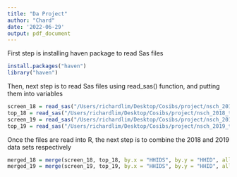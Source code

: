 ```yaml
---
title: "Da Project"
author: "Chard"
date: '2022-06-29'
output: pdf_document
---
```


First step is installing haven package to read Sas files
```r
install.packages("haven")
library("haven")
```

Then, next step is to read Sas files using read_sas() function, and putting them into variables
```r
screen_18 = read_sas("/Users/richardlim/Desktop/Cosibs/project/nsch_2018_screener_SAS/nsch_2018_screener.sas7bdat"); screen_18
top_18 = read_sas("/Users/richardlim/Desktop/Cosibs/project/nsch_2018_topical_SAS/nsch_2018_topical.sas7bdat"); top_18
screen_19 = read_sas("/Users/richardlim/Desktop/Cosibs/project/nsch_2019_screener_SAS/nsch_2019_screener.sas7bdat"); screen_19
top_19 = read_sas("/Users/richardlim/Desktop/Cosibs/project/nsch_2019_topical_SAS/nsch_2019_topical.sas7bdat"); top_19
```

Once the files are read into R, the next step is to combine the 2018 and 2019 data sets respectively 
```r
merged_18 = merge(screen_18, top_18, by.x = "HHIDS", by.y = "HHID", all.x = T, all.y = T); merged_18
merged_19 = merge(screen_19, top_19, by.x = "HHIDS", by.y = "HHID", all.x = T, all.y = T); merged_19
```


